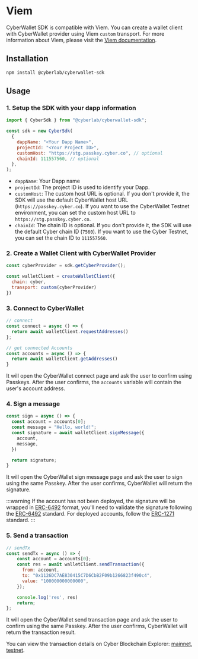 # Viem

CyberWallet SDK is compatible with Viem. You can create a wallet client with CyberWallet provider using Viem `custom` transport. For more information about Viem, please visit the [Viem documentation](https://viem.sh/docs/clients/transports/custom).

## Installation

```bash
npm install @cyberlab/cyberwallet-sdk
```

## Usage

### 1. Setup the SDK with your dapp information
```javascript
import { CyberSdk } from "@cyberlab/cyberwallet-sdk";

const sdk = new CyberSdk(
  {
    dappName: "<Your Dapp Name>",
    projectId: "<Your Project ID>",
    customHost: "https://stg.passkey.cyber.co", // optional
    chainId: 111557560, // optional
  },
);

```
* `dappName`: Your Dapp name
* `projectId`: The project ID is used to identify your Dapp.
* `customHost`: The custom host URL is optional. If you don't provide it, the SDK will use the default CyberWallet host URL (`https://passkey.cyber.co`). If you want to use the CyberWallet Testnet environment, you can set the custom host URL to `https://stg.passkey.cyber.co`.
* `chainId`: The chain ID is optional. If you don't provide it, the SDK will use the default Cyber chain ID (`7560`). If you want to use the Cyber Testnet, you can set the chain ID to `111557560`.

### 2. Create a Wallet Client with CyberWallet Provider
```javascript
const cyberProvider = sdk.getCyberProvider();

const walletClient = createWalletClient({
  chain: cyber,
  transport: custom(cyberProvider)
})
```

### 3. Connect to CyberWallet

```javascript
// connect
const connect = async () => {
  return await walletClient.requestAddresses()
};

// get connected Accounts
const accounts = async () => {
  return await walletClient.getAddresses()
}

```

It will open the CyberWallet connect page and ask the user to confirm using Passkeys. After the user confirms, the `accounts` variable will contain the user's account address.


### 4. Sign a message
```javascript
const sign = async () => {
  const account = accounts[0];
  const message = "Hello, world!";
  const signature = await walletClient.signMessage({
    account,
    message,
  })

  return signature;
}
```

It will open the CyberWallet sign message page and ask the user to sign using the same Passkey. After the user confirms, CyberWallet will return the signature.

:::warning
If the account has not been deployed, the signature will be wrapped in [ERC-6492](https://eips.ethereum.org/EIPS/eip-6492) format, you'll need to validate the signature following the [ERC-6492](https://eips.ethereum.org/EIPS/eip-6492) standard. For deployed accounts, follow the [ERC-1271](https://eips.ethereum.org/EIPS/eip-1271) standard.
:::

### 5. Send a transaction
```javascript
// sendTx
const sendTx = async () => {
    const account = accounts[0];
    const res = await walletClient.sendTransaction({
      from: account,
      to: "0x1126DC7AE830415C7D6CbB2F09b1266823f490c4",
      value: "100000000000000",
    });

    console.log('res', res)
    return;
};
```

It will open the CyberWallet send transaction page and ask the user to confirm using the same Passkey. After the user confirms, CyberWallet will return the transaction result.

You can view the transaction details on Cyber Blockchain Explorer: [mainnet](https://cyberscan.co/), [testnet](https://testnet.cyberscan.co/).
